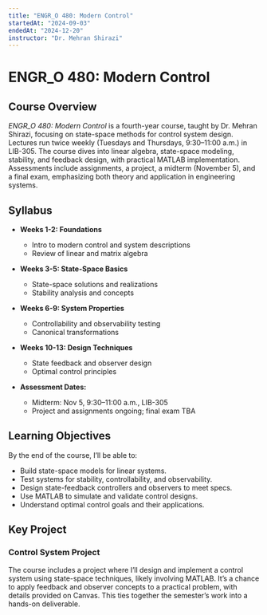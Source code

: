 ```yaml
---
title: "ENGR_O 480: Modern Control"
startedAt: "2024-09-03"
endedAt: "2024-12-20"
instructor: "Dr. Mehran Shirazi"
---
```

# ENGR_O 480: Modern Control

## Course Overview

*ENGR_O 480: Modern Control* is a fourth-year course, taught by Dr. Mehran Shirazi, focusing on state-space methods for control system design. Lectures run twice weekly (Tuesdays and Thursdays, 9:30–11:00 a.m.) in LIB-305. The course dives into linear algebra, state-space modeling, stability, and feedback design, with practical MATLAB implementation. Assessments include assignments, a project, a midterm (November 5), and a final exam, emphasizing both theory and application in engineering systems.

## Syllabus

- **Weeks 1-2: Foundations**  
  - Intro to modern control and system descriptions  
  - Review of linear and matrix algebra  

- **Weeks 3-5: State-Space Basics**  
  - State-space solutions and realizations  
  - Stability analysis and concepts  

- **Weeks 6-9: System Properties**  
  - Controllability and observability testing  
  - Canonical transformations  

- **Weeks 10-13: Design Techniques**  
  - State feedback and observer design  
  - Optimal control principles  

- **Assessment Dates:**  
  - Midterm: Nov 5, 9:30–11:00 a.m., LIB-305  
  - Project and assignments ongoing; final exam TBA  

## Learning Objectives

By the end of the course, I’ll be able to:  
- Build state-space models for linear systems.  
- Test systems for stability, controllability, and observability.  
- Design state-feedback controllers and observers to meet specs.  
- Use MATLAB to simulate and validate control designs.  
- Understand optimal control goals and their applications.  

## Key Project

### Control System Project  
The course includes a project where I’ll design and implement a control system using state-space techniques, likely involving MATLAB. It’s a chance to apply feedback and observer concepts to a practical problem, with details provided on Canvas. This ties together the semester’s work into a hands-on deliverable.